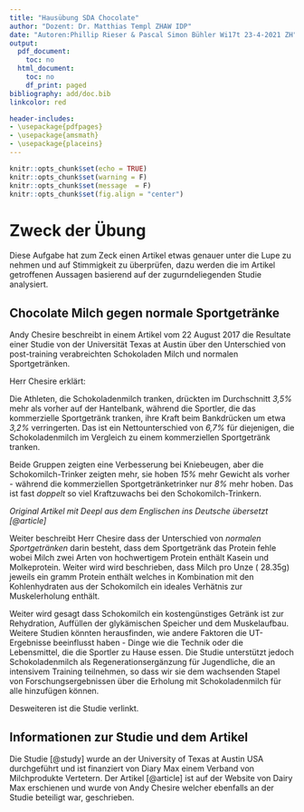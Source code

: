 ```yaml
---
title: "Hausübung SDA Chocolate"
author: "Dozent: Dr. Matthias Templ ZHAW IDP"
date: "Autoren:Phillip Rieser & Pascal Simon Bühler Wi17t 23-4-2021 ZH"
output:
  pdf_document:
    toc: no
  html_document:
    toc: no
    df_print: paged
bibliography: add/doc.bib
linkcolor: red

header-includes:
- \usepackage{pdfpages}
- \usepackage{amsmath}
- \usepackage{placeins} 
---
```


```r
knitr::opts_chunk$set(echo = TRUE)
knitr::opts_chunk$set(warning = F)
knitr::opts_chunk$set(message  = F)
knitr::opts_chunk$set(fig.align = "center")
```
# Zweck der Übung
Diese Aufgabe hat zum Zeck einen Artikel etwas genauer unter die Lupe zu nehmen und auf Stimmigkeit zu überprüfen, dazu werden die im Artikel getroffenen Aussagen basierend auf der zugurndeliegenden Studie analysiert.

## Chocolate Milch gegen normale Sportgetränke


Andy Chesire beschreibt in einem Artikel vom 22 August 2017 die Resultate einer Studie von der Universität Texas at Austin über den Unterschied von post-training verabreichten Schokoladen Milch und normalen Sportgetränken.

Herr Chesire erklärt: 

Die Athleten, die Schokoladenmilch tranken, drückten im Durchschnitt *3,5%* mehr als vorher auf der Hantelbank, während die Sportler, die das kommerzielle Sportgetränk tranken, ihre Kraft beim Bankdrücken um etwa *3,2%* verringerten. Das ist ein Nettounterschied von *6,7%* für diejenigen, die Schokoladenmilch im Vergleich zu einem kommerziellen Sportgetränk tranken.

Beide Gruppen zeigten eine Verbesserung bei Kniebeugen, aber die Schokomilch-Trinker zeigten mehr, sie hoben *15%* mehr Gewicht als vorher - während die kommerziellen Sportgetränketrinker nur *8%* mehr hoben. Das ist fast *doppelt* so viel Kraftzuwachs bei den Schokomilch-Trinkern.

*Original Artikel mit Deepl aus dem Englischen ins Deutsche  übersetzt [@article]*




Weiter beschreibt Herr Chesire dass der Unterschied von *normalen Sportgetränken* darin besteht, dass dem Sportgetränk das Protein fehle wobei Milch zwei Arten von hochwertigem Protein enthält Kasein und Molkeprotein. Weiter wird wird beschrieben, dass Milch pro Unze ( 28.35g) jeweils ein gramm Protein enthält welches in Kombination mit den Kohlenhydraten aus der Schokomilch ein ideales Verhätnis zur Muskelerholung enthält.

Weiter wird gesagt dass Schokomilch ein kostengünstiges Getränk ist  zur Rehydration, Auffüllen der glykämischen Speicher und dem Muskelaufbau.
Weitere Studien könnten herausfinden, wie andere Faktoren die UT-Ergebnisse beeinflusst haben - Dinge wie die Technik oder die Lebensmittel, die die Sportler zu Hause essen.
Die Studie unterstützt jedoch Schokoladenmilch als Regenerationsergänzung für Jugendliche, die an intensivem Training teilnehmen, so dass wir sie dem wachsenden Stapel von Forschungsergebnissen über die Erholung mit Schokoladenmilch für alle hinzufügen können.


Desweiteren ist die Studie verlinkt.

## Informationen zur Studie und dem Artikel

Die Studie [@study] wurde an der University of Texas at Austin USA durchgeführt und ist finanziert von Diary Max einem Verband von Milchprodukte Vertetern.
Der Artikel [@article] ist auf der Website von Dairy Max erschienen und wurde von Andy Chesire welcher ebenfalls an der Studie beteiligt war, geschrieben.














